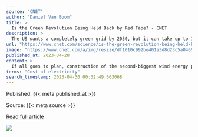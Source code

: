 ```yaml
---
source: "CNET"
author: "Daniel Van Boom"
title: >
  Is the Green Revolution Being Held Back by Red Tape? - CNET
description: >
  The US wants a completely green grid by 2030, but it can take up to 10 years for new renewable energy stations to be approved.
url: "https://www.cnet.com/science/is-the-green-revolution-being-held-back-by-red-tape/"
image: "https://www.cnet.com/a/img/resize/df1010c992be401a3d8d23c5a0469e0209254170/hub/2023/04/27/38aeb28c-1763-4c60-bbc8-2faf3c86f552/gettyimages-511441259.jpg?auto=webp&fit=crop&height=675&width=1200"
published_at: 2023-04-28
content: >
  If all goes to plan, construction of the second-biggest wind energy project in the world will start in the second half of this year. The SunZia Wind and Transmission project ambitiously combines a 3.… [+11101 chars]
terms: "Cost of electricity"
search_timestamp: 2023-04-30 00:32:49.663068
---
```



Published: {{< meta published_at >}}


Source: {{< meta source >}}


[Read full article]({{< meta url >}}){target='_blank'}



![](`r rmarkdown::metadata$image[1]`)
